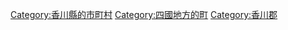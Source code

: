 {{Commonscat|Naoshima, Kagawa}}
{{Catmore}}

{{DEFAULTSORT:Naoshima}}
[[Category:香川縣的市町村|Category:香川縣的市町村]]
[[Category:四國地方的町|Category:四國地方的町]]
[[Category:香川郡|Category:香川郡]]